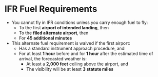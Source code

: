 
# IFR Fuel Requirements

- You cannot fly in IFR conditions unless you carry enough fuel to fly:
  - To the first **airport of intended landing**, then
  - To the **filed alternate airport**, then
  - For **45 additional minutes**
- This alternate fuel requirement is waived if the first airport:
  - Has a standard instrument approach procedure, and
  - For at least **1 hour** before and for **1 hour** after the estimated time of arrival, the forecasted weather is:
    - At least a **2,000 feet** ceiling above the airport, and
    - The visibility will be at least **3 statute miles**

<Reg part="91.167" />
